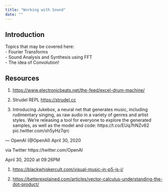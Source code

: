 ```yaml
---
title: "Working with Sound"
date: ""
---
```


## Introduction
Topics that may be covered here:\
- Fourier Transforms\
- Sound Analysis and Synthesis using FFT\
- The idea of Convolution!




## Resources

1. <https://www.electronicbeats.net/the-feed/excel-drum-machine/>

2. Strudel REPL <https://strudel.cc>

3. Introducing Jukebox, a neural net that generates music, including rudimentary singing, as raw audio in a variety of genres and artist styles. We're releasing a tool for everyone to explore the generated samples, as well as the model and code: https://t.co/EUq7hNZv62 pic.twitter.com/sh5yHz7qrc

 — OpenAI (@OpenAI) April 30, 2020

 via Twitter https://twitter.com/OpenAI
 
 April 30, 2020 at 09:26PM

1. <https://blackwhiskercult.com/visual-music-in-p5-js-i/>

1. <https://betterexplained.com/articles/vector-calculus-understanding-the-dot-product/>

